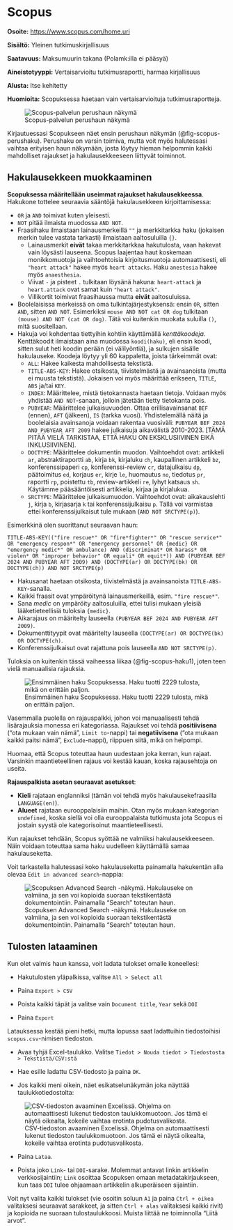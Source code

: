 # Scopus {#sec-tiet-scopus}

**Osoite:** <https://www.scopus.com/home.uri>

**Sisältö:** Yleinen tutkimuskirjallisuus

**Saatavuus:** Maksumuurin takana (Polamk:illa ei pääsyä)

**Aineistotyyppi:** Vertaisarvioitu tutkimusraportti, harmaa kirjallisuus

**Alusta:** Itse kehitetty

**Huomioita:** Scopuksessa haetaan vain vertaisarvioituja tutkimusraportteja.

![Scopus-palvelun perushaun näkymä](pics/scopus_perushaku.png){#fig-scopus-perushaku fig-align="center"}

Kirjautuessasi Scopukseen näet ensin perushaun näkymän (@fig-scopus-perushaku). Perushaku on varsin toimiva, mutta voit myös halutessasi vaihtaa erityisen haun näkymään, josta löytyy hieman helpommin kaikki mahdolliset rajaukset ja hakulausekkeeseen liittyvät toiminnot.

## Hakulausekkeen muokkaaminen

**Scopuksessa määritellään useimmat rajaukset hakulausekkeessa**. Hakukone tottelee seuraavia sääntöjä hakulausekkeen kirjoittamisessa:

-   `OR` ja `AND` toimivat kuten yleisesti.
-   `NOT` pitää ilmaista muodossa `AND NOT`.
-   Fraasihaku ilmaistaan lainausmerkeillä `""` ja merkkitarkka haku (jokaisen merkin tulee vastata tarkasti) ilmaistaan aaltosuluilla `{}`.
    -   Lainausmerkit **eivät** takaa merkkitarkkaa hakutulosta, vaan hakevat vain löysästi lauseena. Scopus laajentaa haut koskemaan monikkomuotoja ja vaihtoehtoisia kirjoitusmuotoja automaattisesti, eli `"heart attack"` hakee myös `heart attacks`. Haku `anestesia` hakee myös `anaesthesia`.
    -   Viivat `-` ja pisteet `.` tulkitaan löysänä hakuna: `heart-attack` ja `heart.attack` ovat samat kuin `"heart attack"`.
    -   Villikortit toimivat fraasihaussa mutta **eivät** aaltosuluissa.
-   Boolelaisissa merkeissä on oma tulkintajärjestyksensä: ensin `OR`, sitten `AND`, sitten `AND NOT`. Esimerkiksi `mouse AND NOT cat OR dog` tulkitaan `(mouse) AND NOT (cat OR dog)`. Tätä voi kuitenkin muokata suluilla `()`, mitä suositellaan.
-   Hakuja voi kohdentaa tiettyihin kohtiin käyttämällä *kenttäkoodeja.* Kenttäkoodit ilmaistaan aina muodossa `koodi(haku)`, eli ensin koodi, sitten sulut heti koodin perään (ei välilyöntiä), ja sulkujen sisälle hakulauseke. Koodeja löytyy yli 60 kappaletta, joista tärkeimmät ovat:
    -   `ALL`: Hakee kaikesta mahdollisesta tekstistä.
    -   `TITLE-ABS-KEY`: Hakee otsikosta, tiivistelmästä ja avainsanoista (mutta ei muusta tekstistä). Jokaisen voi myös määrittää erikseen, `TITLE`, `ABS` ja/tai `KEY`.
    -   `INDEX`: Määrittelee, mistä tietokannasta haetaan tietoja. Voidaan myös yhdistää `AND NOT`-sanaan, jolloin jätetään tietty tietokanta pois.
    -   `PUBYEAR`: Määrittelee julkaisuvuoden. Ottaa erillisavainsanat `BEF` (ennen), `AFT` (jälkeen), `IS` (tarkka vuosi). Yhdistelemällä näitä ja boolelaisia avainsanoja voidaan rakentaa vuosiväli: `PUBYEAR BEF 2024 AND PUBYEAR AFT 2009` hakee julkaisuja aikavälistä 2010-2023. \[TÄMÄ PITÄÄ VIELÄ TARKISTAA, ETTÄ HAKU ON EKSKLUSIIVINEN EIKÄ INKLUSIIVINEN\].
    -   `DOCTYPE`: Määrittelee dokumentin muodon. Vaihtoehdot ovat: artikkeli `ar`, abstraktiraportti `ab`, kirja `bk`, kirjaluku `ch`, kaupallinen artikkeli `bz`, konferenssipaperi `cp`, konferenssi-review `cr`, datajulkaisu `dp`, päätoimitus `ed`, korjaus `er`, kirje `le`, huomautus `no`, tiedotus `pr`, raportti `rp`, poistettu `tb`, review-artikkeli `re`, lyhyt katsaus `sh`. Käytämme pääsääntöisesti artikkelia, kirjaa ja kirjalukua.
    -   `SRCTYPE`: Määrittelee julkaisumuodon. Vaihtoehdot ovat: aikakauslehti `j`, kirja `b`, kirjasarja `k` tai konferenssijulkaisu `p`. Tällä voi varmistaa ettei konferenssijulkaisut tule mukaan (`AND NOT SRCTYPE(p)`).

Esimerkkinä olen suorittanut seuraavan haun:

`TITLE-ABS-KEY(("fire rescue*" OR "fire*fighter*" OR "rescue service*" OR "emergency respon*" OR "emergency personnel" OR {medic} OR "emergency medic*" OR ambulance) AND (discriminat* OR harass* OR violen* OR "improper behavior" OR equali* OR equit*)) AND (PUBYEAR BEF 2024 AND PUBYEAR AFT 2009) AND (DOCTYPE(ar) OR DOCTYPE(bk) OR DOCTYPE(ch)) AND NOT SRCTYPE(p)`

-   Hakusanat haetaan otsikosta, tiivistelmästä ja avainsanoista `TITLE-ABS-KEY`-sanalla.
-   Kaikki fraasit ovat ympäröitynä lainausmerkeillä, esim. `"fire rescue*"`.
-   Sana *medic* on ympäröity aaltosuluilla, ettei tulisi mukaan yleisiä lääketieteellisiä tuloksia `{medic}`.
-   Aikarajaus on määritelty lauseella `(PUBYEAR BEF 2024 AND PUBYEAR AFT 2009)`.
-   Dokumenttityypit ovat määritelty lauseella `(DOCTYPE(ar) OR DOCTYPE(bk) OR DOCTYPE(ch)`.
-   Konferenssijulkaisut ovat rajattuna pois lauseella `AND NOT SRCTYPE(p)`.

Tuloksia on kuitenkin tässä vaiheessa liikaa (@fig-scopus-haku1), joten teen vielä manuaalisia rajauksia.

![Ensimmäinen haku Scopuksessa. Haku tuotti 2229 tulosta, mikä on erittäin paljon.](pics/scopus_hakutulos1.png){#fig-scopus-haku1 fig-align="center"}

Vasemmalla puolella on rajauspalkki, johon voi manuaalisesti tehdä lisärajauksia monessa eri kategoriassa. Rajaukset voi tehdä **positiivisena** ("ota mukaan vain nämä", `Limit to`-nappi) tai **negatiivisena** ("ota mukaan kaikki paitsi nämä", `Exclude`-nappi), riippuen siitä, mikä on helpompi.

Huomaa, että Scopus toteuttaa haun uudestaan joka kerran, kun rajaat. Varsinkin maantieteellinen rajaus voi kestää kauan, koska rajausehtoja on useita.

**Rajauspalkista asetan seuraavat asetukset**:

-   **Kieli** rajataan englanniksi (tämän voi tehdä myös hakulausekefraasilla `LANGUAGE(en)`).
-   **Alueet** rajataan eurooppalaisiin maihin. Otan myös mukaan kategorian `undefined`, koska siellä voi olla eurooppalaista tutkimusta jota Scopus ei jostain syystä ole kategorisoinut maantieteellisesti.

Kun rajaukset tehdään, Scopus syöttää ne valmiiksi hakulausekkeeseen. Näin voidaan toteuttaa sama haku uudelleen käyttämällä samaa hakulauseketta.

Voit tarkastella halutessasi koko hakulauseketta painamalla hakukentän alla olevaa `Edit in advanced search`-nappia:

![Scopuksen Advanced Search -näkymä. Hakulauseke on valmiina, ja sen voi kopioida suoraan tekstikentästä dokumentointiin. Painamalla "Search" toteutan haun.](pics/scopus_lausekkeentarkastus.png){#fig-scopus-lausekkeentarkastus fig-align="center"}

## Tulosten lataaminen

Kun olet valmis haun kanssa, voit ladata tulokset omalle koneellesi:

-   Hakutulosten yläpalkissa, valitse `All > Select all`

-   Paina `Export > CSV`

-   Poista kaikki täpät ja valitse vain `Document title`, `Year` sekä `DOI`

-   Paina `Export`

Latauksessa kestää pieni hetki, mutta lopussa saat ladattuihin tiedostoihisi `scopus.csv`-nimisen tiedoston.

-   Avaa tyhjä Excel-taulukko. Valitse `Tiedot > Nouda tiedot > Tiedostosta > Tekstistä/CSV:stä`

-   Hae esille ladattu CSV-tiedosto ja paina `OK`.

-   Jos kaikki meni oikein, näet esikatselunäkymän joka näyttää taulukkotiedostolta:

![CSV-tiedoston avaaminen Excelissä. Ohjelma on automaattisesti lukenut tiedoston taulukkomuotoon. Jos tämä ei näytä oikealta, kokeile vaihtaa erotinta pudotusvalikosta.](pics/scopus_csvexcelissä.png){fig-align="center"}

-   Paina `Lataa`.

-   Poista joko `Link`- tai `DOI`-sarake. Molemmat antavat linkin artikkelin verkkosijaintiin; `Link` osoittaa Scopuksen omaan metadatakirjaukseen, kun taas `DOI` tulee ohjaamaan artikkelin alkuperäiseen sijaintiin.

Voit nyt valita kaikki tulokset (vie osoitin soluun `A1` ja paina `Ctrl + oikea` valitaksesi seuraavat sarakkeet, ja sitten `Ctrl + alas` valitaksesi kaikki rivit) ja kopioida ne suoraan tulostaulukkoosi. Muista liittää ne toiminnolla "Liitä arvot".
